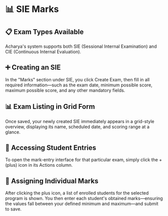 # 📊 SIE Marks

## 📋 Exam Types Available

Acharya's system supports both SIE (Sessional Internal Examination) and CIE (Continuous Internal Evaluation).

## ➕ Creating an SIE

In the "Marks" section under SIE, you click Create Exam, then fill in all required information—such as the exam date, minimum possible score, maximum possible score, and any other mandatory fields.

## 📊 Exam Listing in Grid Form

Once saved, your newly created SIE immediately appears in a grid-style overview, displaying its name, scheduled date, and scoring range at a glance.

## 👥 Accessing Student Entries

To open the mark-entry interface for that particular exam, simply click the + (plus) icon in its Actions column.

## 📝 Assigning Individual Marks

After clicking the plus icon, a list of enrolled students for the selected program is shown. You then enter each student's obtained marks—ensuring the values fall between your defined minimum and maximum—and submit to save.
